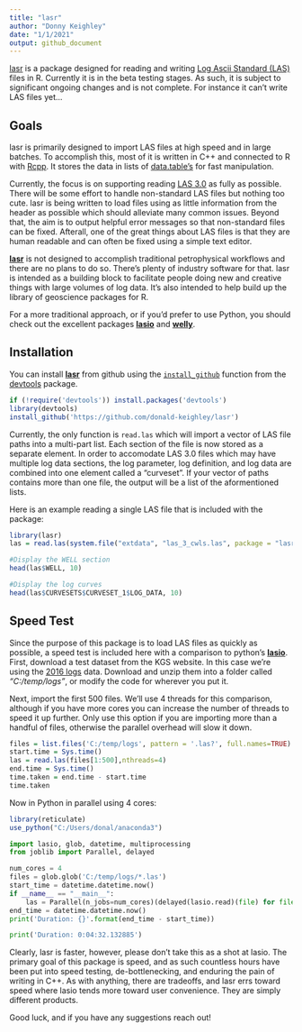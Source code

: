 ```yaml
---
title: "lasr"
author: "Donny Keighley"
date: "1/1/2021"
output: github_document
---
```


[lasr](https://github.com/donald-keighley/lasr) is a package designed for reading and writing [Log Ascii Standard (LAS)](https://www.cwls.org/products/) files in R.  Currently it is in the beta testing stages.  As such, it is subject to significant ongoing changes and is not complete.  For instance it can't write LAS files yet...

## Goals

lasr is primarily designed to import LAS files at high speed and in large batches.  To accomplish this, most of it is written in C++ and connected to R with [Rcpp](http://www.rcpp.org/).  It stores the data in lists of  [data.table's](https://rdatatable.gitlab.io/data.table/) for fast manipulation.

Currently, the focus is on supporting reading [LAS 3.0](https://www.cwls.org/wp-content/uploads/2014/09/LAS_3_File_Structure.pdf) as fully as possible.  There will be some effort to handle non-standard LAS files but nothing too cute.  lasr is being written to load files using as little information from the header as possible which should alleviate many common issues.  Beyond that, the aim is to output helpful error messages so that non-standard files can be fixed.  Afterall, one of the great things about LAS files is that they are human readable and can often be fixed using a simple text editor.

[**lasr**](https://github.com/donald-keighley/lasr) is not designed to accomplish traditional petrophysical workflows and there are no plans to do so. There's plenty of industry software for that.  lasr is intended as a building block to facilitate people doing new and creative things with large volumes of log data.  It's also intended to help build up the library of geoscience packages for R. 

For a more traditional approach, or if you'd prefer to use Python, you should check out the excellent packages [**lasio**](https://lasio.readthedocs.io/en/latest/index.html) and [**welly**](https://welly.readthedocs.io/en/latest/api/welly.html).

## Installation

You can install [**lasr**](https://github.com/donald-keighley/lasr) from github using the [`install_github`](https://www.rdocumentation.org/packages/devtools/versions/1.13.6/topics/install_github) function from the [devtools](https://devtools.r-lib.org/) package.

```r
if (!require('devtools')) install.packages('devtools')
library(devtools)
install_github('https://github.com/donald-keighley/lasr')
```

Currently, the only function is `read.las` which will import a vector of LAS file paths into a multi-part list.  Each section of the file is now stored as a separate element.  In order to accomodate LAS 3.0 files which may have multiple log data sections, the log parameter, log definition, and log data are combined into one element called a "curveset".  If your vector of paths contains more than one file, the output will be a list of the aformentioned lists.

Here is an example reading a single LAS file that is included with the package:

```r
library(lasr)
las = read.las(system.file("extdata", "las_3_cwls.las", package = "lasr"))

#Display the WELL section
head(las$WELL, 10)

#Display the log curves
head(las$CURVESETS$CURVESET_1$LOG_DATA, 10)
```

## Speed Test

Since the purpose of this package is to load LAS files as quickly as possible, a speed test is included here with a comparison to python's [**lasio**](https://lasio.readthedocs.io/en/latest/index.html).  First, download a test dataset from the KGS website.  In this case we're using the [2016 logs](http://www.kgs.ku.edu/PRS/Scans/Log_Summary/2016.zip) data.  Download and unzip them into a folder called *"C:/temp/logs"*, or modify the code for wherever you put it.

Next, import the first 500 files.  We'll use 4 threads for this comparison, although if you have more cores you can increase the number of threads to speed it up further.  Only use this option if you are importing more than a handful of files, otherwise the parallel overhead will slow it down.

```r
files = list.files('C:/temp/logs', pattern = '.las?', full.names=TRUE)
start.time = Sys.time()
las = read.las(files[1:500],nthreads=4)
end.time = Sys.time()
time.taken = end.time - start.time
time.taken
```

Now in Python in parallel using 4 cores:

```r
library(reticulate)
use_python("C:/Users/donal/anaconda3")
```

```python
import lasio, glob, datetime, multiprocessing
from joblib import Parallel, delayed

num_cores = 4
files = glob.glob('C:/temp/logs/*.las')
start_time = datetime.datetime.now()
if __name__ == "__main__":
    las = Parallel(n_jobs=num_cores)(delayed(lasio.read)(file) for file in files[0:499])
end_time = datetime.datetime.now()
print('Duration: {}'.format(end_time - start_time))
```
```python
print('Duration: 0:04:32.132885')
```

Clearly, lasr is faster, however, please don't take this as a shot at lasio.  The primary goal of this package is speed, and as such countless hours have been put into speed testing, de-bottlenecking, and enduring the pain of writing in C++.  As with anything, there are tradeoffs, and lasr errs toward speed where lasio tends more toward user convenience.  They are simply different products.

Good luck, and if you have any suggestions reach out!